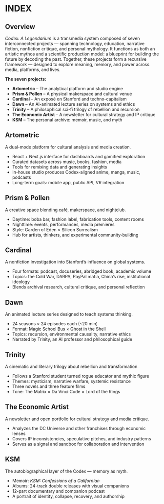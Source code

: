 # INDEX {.unnumbered}

## Overview

*Codex: A Legendarium* is a transmedia system composed of seven interconnected projects — spanning technology, education, narrative fiction, nonfiction critique, and personal mythology. It functions as both an artistic mythos and a scientific production model: a blueprint for building the future by decoding the past. Together, these projects form a recursive framework — designed to explore meaning, memory, and power across media, platforms, and lives.

**The seven projects:**

-   **Artometric** – The analytical platform and studio engine
-   **Prism & Pollen** – A physical makerspace and cultural venue
-   **Cardinal** – An exposé on Stanford and techno-capitalism
-   **Dawn** – An AI-animated lecture series on systems and ethics
-   **Trinity** – A philosophical sci-fi trilogy of rebellion and recursion
-   **The Economic Artist** – A newsletter for cultural strategy and IP critique
-   **KSM** – The personal archive: memoir, music, and myth

## Artometric

A dual-mode platform for cultural analysis and media creation.

-   React + Next.js interface for dashboards and gamified exploration
-   Curated datasets across music, books, fashion, media
-   Tools for remixing data and generating insights
-   In-house studio produces Codex-aligned anime, manga, music, podcasts
-   Long-term goals: mobile app, public API, VR integration

## Prism & Pollen

A creative space blending café, makerspace, and nightclub.

-   Daytime: boba bar, fashion label, fabrication tools, content rooms
-   Nighttime: events, performances, media premieres
-   Style: Garden of Eden × Silicon Surrealism
-   Hub for artists, thinkers, and experimental community-building

## Cardinal

A nonfiction investigation into Stanford’s influence on global systems.

-   Four formats: podcast, docuseries, abridged book, academic volume
-   Topics: the Cold War, DARPA, PayPal mafia, China’s rise, institutional ideology
-   Blends archival research, cultural critique, and personal reflection

## Dawn

An animated lecture series designed to teach systems thinking.

-   24 seasons × 24 episodes each (\~20 min)
-   Format: Magic School Bus × Ghost in the Shell
-   Topics: recursion, environmental causality, narrative ethics
-   Narrated by Trinity, an AI professor and philosophical guide

## Trinity

A cinematic and literary trilogy about rebellion and transformation.

-   Follows a Stanford student turned rogue educator and mythic figure
-   Themes: mysticism, narrative warfare, systemic resistance
-   Three novels and three feature films
-   Tone: The Matrix × Da Vinci Code × Lord of the Rings

## The Economic Artist

A newsletter and open portfolio for cultural strategy and media critique.

-   Analyzes the DC Universe and other franchises through economic lenses
-   Covers IP inconsistencies, speculative pitches, and industry patterns
-   Serves as a signal and sandbox for collaboration and intervention

## KSM

The autobiographical layer of the Codex — memory as myth.

-   Memoir: *KSM: Confessions of a Californian*
-   Albums: 24-track double releases with visual companions
-   12-part documentary and companion podcast
-   A portrait of identity, collapse, recovery, and authorship
